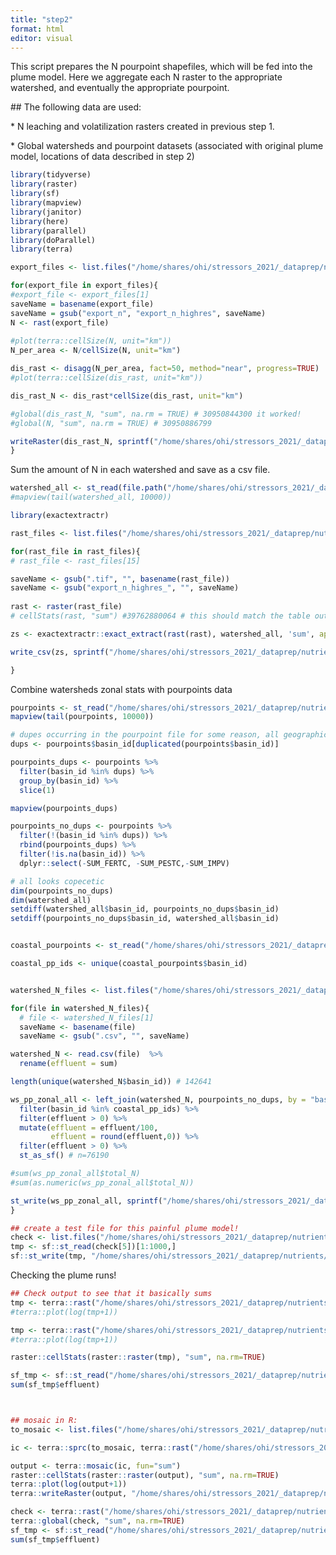 ```yaml
---
title: "step2"
format: html
editor: visual
---
```


This script prepares the N pourpoint shapefiles, which will be fed into the plume model. Here we aggregate each N raster to the appropriate watershed, and eventually the appropriate pourpoint.

\## The following data are used:

\* N leaching and volatilization rasters created in previous step 1.

\* Global watersheds and pourpoint datasets (associated with original plume model, locations of data described in step 2)

```r
library(tidyverse)
library(raster)
library(sf)
library(mapview)
library(janitor)
library(here)
library(parallel)
library(doParallel)
library(terra)

```

```r


export_files <- list.files("/home/shares/ohi/stressors_2021/_dataprep/nutrients/export_to_ocean", full=TRUE, pattern = "_n_SSP")

for(export_file in export_files){
#export_file <- export_files[1]
saveName = basename(export_file)
saveName = gsub("export_n", "export_n_highres", saveName)
N <- rast(export_file)
  
#plot(terra::cellSize(N, unit="km"))
N_per_area <- N/cellSize(N, unit="km") 

dis_rast <- disagg(N_per_area, fact=50, method="near", progress=TRUE)
#plot(terra::cellSize(dis_rast, unit="km"))

dis_rast_N <- dis_rast*cellSize(dis_rast, unit="km")

#global(dis_rast_N, "sum", na.rm = TRUE) # 30950844300 it worked!
#global(N, "sum", na.rm = TRUE) # 30950886799

writeRaster(dis_rast_N, sprintf("/home/shares/ohi/stressors_2021/_dataprep/nutrients/export_to_ocean/%s", saveName), overwrite=TRUE)
}


```

Sum the amount of N in each watershed and save as a csv file.

```r

watershed_all <- st_read(file.path("/home/shares/ohi/stressors_2021/_dataprep/nutrients/watersheds_pourpoints/watersheds_all_4326.shp"))
#mapview(tail(watershed_all, 10000))

library(exactextractr)

rast_files <- list.files("/home/shares/ohi/stressors_2021/_dataprep/nutrients/export_to_ocean", full = TRUE, pattern="highres") ## read in disaggregated raster

for(rast_file in rast_files){
# rast_file <- rast_files[15]

saveName <- gsub(".tif", "", basename(rast_file))
saveName <- gsub("export_n_highres_", "", saveName)
  
rast <- raster(rast_file)
# cellStats(rast, "sum") #39762880064 # this should match the table output below closesly

zs <- exactextractr::exact_extract(rast(rast), watershed_all, 'sum', append_cols = "basin_id", progress = TRUE)

write_csv(zs, sprintf("/home/shares/ohi/stressors_2021/_dataprep/nutrients/pourpoint_summary/%s.csv", saveName))

}


```

Combine watersheds zonal stats with pourpoints data

```r

pourpoints <- st_read("/home/shares/ohi/stressors_2021/_dataprep/nutrients/watersheds_pourpoints/pourpoints_mol.shp")
mapview(tail(pourpoints, 10000))

# dupes occurring in the pourpoint file for some reason, all geographically close, so just selecting the first one in all cases.
dups <- pourpoints$basin_id[duplicated(pourpoints$basin_id)]

pourpoints_dups <- pourpoints %>%
  filter(basin_id %in% dups) %>%
  group_by(basin_id) %>%
  slice(1)

mapview(pourpoints_dups)

pourpoints_no_dups <- pourpoints %>%
  filter(!(basin_id %in% dups)) %>%
  rbind(pourpoints_dups) %>%
  filter(!is.na(basin_id)) %>%
  dplyr::select(-SUM_FERTC, -SUM_PESTC,-SUM_IMPV)

# all looks copecetic
dim(pourpoints_no_dups)
dim(watershed_all)
setdiff(watershed_all$basin_id, pourpoints_no_dups$basin_id)
setdiff(pourpoints_no_dups$basin_id, watershed_all$basin_id)


coastal_pourpoints <- st_read("/home/shares/ohi/stressors_2021/_dataprep/nutrients/watersheds_pourpoints/coastal_pourpoints.shp")

coastal_pp_ids <- unique(coastal_pourpoints$basin_id)


watershed_N_files <- list.files("/home/shares/ohi/stressors_2021/_dataprep/nutrients/pourpoint_summary/", full=TRUE)

for(file in watershed_N_files){             
  # file <- watershed_N_files[1]
  saveName <- basename(file)
  saveName <- gsub(".csv", "", saveName) 

watershed_N <- read.csv(file)  %>%
  rename(effluent = sum)

length(unique(watershed_N$basin_id)) # 142641 

ws_pp_zonal_all <- left_join(watershed_N, pourpoints_no_dups, by = "basin_id") %>%
  filter(basin_id %in% coastal_pp_ids) %>%
  filter(effluent > 0) %>%
  mutate(effluent = effluent/100,
         effluent = round(effluent,0)) %>%
  filter(effluent > 0) %>%
  st_as_sf() # n=76190

#sum(ws_pp_zonal_all$total_N)
#sum(as.numeric(ws_pp_zonal_all$total_N))

st_write(ws_pp_zonal_all, sprintf("/home/shares/ohi/stressors_2021/_dataprep/nutrients/plume_data/%s.shp", saveName),delete_dsn = TRUE)
}

## create a test file for this painful plume model!
check <- list.files("/home/shares/ohi/stressors_2021/_dataprep/nutrients/plume_data_real/", full=TRUE)
tmp <- sf::st_read(check[5])[1:1000,]
sf::st_write(tmp, "/home/shares/ohi/stressors_2021/_dataprep/nutrients/plume_data/SSP1_medium_term.shp")


```

Checking the plume runs!

```r

## Check output to see that it basically sums
tmp <- terra::rast("/home/shares/ohi/stressors_2021/_dataprep/nutrients/plumes/output_ssp5_medium-term/subsets/effluent_sub7.tif")
#terra::plot(log(tmp+1))

tmp <- terra::rast("/home/shares/ohi/stressors_2021/_dataprep/nutrients/output/N_plume/SSP5_medium-term_joined.tif")
#terra::plot(log(tmp+1))

raster::cellStats(raster::raster(tmp), "sum", na.rm=TRUE)

sf_tmp <- sf::st_read("/home/shares/ohi/stressors_2021/_dataprep/nutrients/plume_data/SSP5_medium-term.shp")
sum(sf_tmp$effluent)



## mosaic in R:
to_mosaic <- list.files("/home/shares/ohi/stressors_2021/_dataprep/nutrients/plumes/output_ssp5_near-term/subsets", pattern=".tif", full=TRUE)

ic <- terra::sprc(to_mosaic, terra::rast("/home/shares/ohi/stressors_2021/_dataprep/nutrients/output/N_plume/SSP5_current_joined.tif"))

output <- terra::mosaic(ic, fun="sum")
raster::cellStats(raster::raster(output), "sum", na.rm=TRUE)
terra::plot(log(output+1))
terra::writeRaster(output, "/home/shares/ohi/stressors_2021/_dataprep/nutrients/output/N_plume/SSP5_near-term_joined.tif", overwrite=TRUE)

check <- terra::rast("/home/shares/ohi/stressors_2021/_dataprep/nutrients/output/N_plume/SSP5_near-term_joined.tif")
terra::global(check, "sum", na.rm=TRUE)
sf_tmp <- sf::st_read("/home/shares/ohi/stressors_2021/_dataprep/nutrients/plume_data_real/SSP5_near-term.shp")
sum(sf_tmp$effluent)


```
